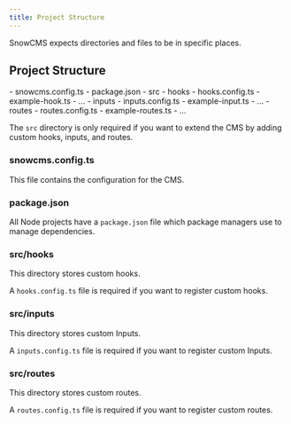 ```yaml
---
title: Project Structure
---
```


SnowCMS expects directories and files to be in specific places.

## Project Structure

<FileTree>
- snowcms.config.ts
- package.json
- src
  - hooks
    - hooks.config.ts
    - example-hook.ts
    - ...
  - inputs
    - inputs.config.ts
    - example-input.ts
    - ...
  - routes
    - routes.config.ts
    - example-routes.ts
    - ...
</FileTree>

The `src` directory is only required if you want to extend the CMS by adding custom hooks, inputs, and routes.

### snowcms.config.ts

This file contains the configuration for the CMS.

### package.json

All Node projects have a `package.json` file which package managers use to manage dependencies.

### src/hooks

This directory stores custom hooks.

A `hooks.config.ts` file is required if you want to register custom hooks.

### src/inputs

This directory stores custom Inputs.

A `inputs.config.ts` file is required if you want to register custom Inputs.

### src/routes

This directory stores custom routes.

A `routes.config.ts` file is required if you want to register custom routes.
